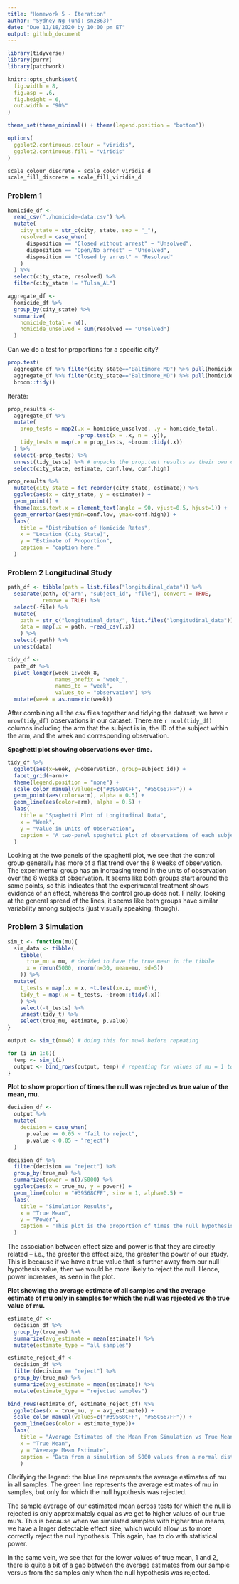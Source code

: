 ```yaml
---
title: "Homework 5 - Iteration"
author: "Sydney Ng (uni: sn2863)"
date: "Due 11/18/2020 by 10:00 pm ET"
output: github_document
---
```


```r
library(tidyverse)
library(purrr)
library(patchwork)

knitr::opts_chunk$set(
  fig.width = 8,
  fig.asp = .6,
  fig.height = 6,
  out.width = "90%"
)

theme_set(theme_minimal() + theme(legend.position = "bottom"))

options(
  ggplot2.continuous.colour = "viridis",
  ggplot2.continuous.fill = "viridis"
)

scale_colour_discrete = scale_color_viridis_d
scale_fill_discrete = scale_fill_viridis_d
```

### Problem 1

```r
homicide_df <-
  read_csv("./homicide-data.csv") %>%
  mutate(
    city_state = str_c(city, state, sep = "_"),
    resolved = case_when(
      disposition == "Closed without arrest" ~ "Unsolved",
      disposition == "Open/No arrest" ~ "Unsolved",
      disposition == "Closed by arrest" ~ "Resolved"
    )
  ) %>%
  select(city_state, resolved) %>%
  filter(city_state != "Tulsa_AL")

aggregate_df <-
  homicide_df %>%
  group_by(city_state) %>%
  summarize(
    homicide_total = n(),
    homicide_unsolved = sum(resolved == "Unsolved")
  )
```

Can we do a test for proportions for a specific city?
```r
prop.test(
  aggregate_df %>% filter(city_state=="Baltimore_MD") %>% pull(homicide_unsolved),
  aggregate_df %>% filter(city_state=="Baltimore_MD") %>% pull(homicide_total)) %>%
  broom::tidy()
```

Iterate:
```r
prop_results <-
  aggregate_df %>%
  mutate(
    prop_tests = map2(.x = homicide_unsolved, .y = homicide_total,
                      ~prop.test(x = .x, n = .y)),
    tidy_tests = map(.x = prop_tests, ~broom::tidy(.x))
  ) %>%
  select(-prop_tests) %>%
  unnest(tidy_tests) %>% # unpacks the prop.test results as their own columns
  select(city_state, estimate, conf.low, conf.high)

prop_results %>%
  mutate(city_state = fct_reorder(city_state, estimate)) %>%
  ggplot(aes(x = city_state, y = estimate)) +
  geom_point() +
  theme(axis.text.x = element_text(angle = 90, vjust=0.5, hjust=1)) +
  geom_errorbar(aes(ymin=conf.low, ymax=conf.high)) +
  labs(
    title = "Distribution of Homicide Rates",
    x = "Location (City_State)",
    y = "Estimate of Proportion",
    caption = "caption here."
  )
```

### Problem 2 Longitudinal Study
```r
path_df <- tibble(path = list.files("longitudinal_data")) %>%
  separate(path, c("arm", "subject_id", "file"), convert = TRUE,
           remove = TRUE) %>%
  select(-file) %>%
  mutate(
    path = str_c("longitudinal_data/", list.files("longitudinal_data")),
    data = map(.x = path, ~read_csv(.x))
    ) %>%
  select(-path) %>%
  unnest(data)

tidy_df <-
  path_df %>%
  pivot_longer(week_1:week_8, 
               names_prefix = "week_",
               names_to = "week", 
               values_to = "observation") %>%
  mutate(week = as.numeric(week))
```

After combining all the csv files together and tidying the dataset, we have `r nrow(tidy_df)` observations in our dataset. There are `r ncol(tidy_df)` columns including the arm that the subject is in, the ID of the subject within the arm, and the week and corresponding observation.

**Spaghetti plot showing observations over-time.**
```r
tidy_df %>%
  ggplot(aes(x=week, y=observation, group=subject_id)) +
  facet_grid(~arm)+
  theme(legend.position = "none") +
  scale_color_manual(values=c("#39568CFF", "#55C667FF")) +
  geom_point(aes(color=arm), alpha = 0.5) +
  geom_line(aes(color=arm), alpha = 0.5) +
  labs(
    title = "Spaghetti Plot of Longitudinal Data",
    x = "Week",
    y = "Value in Units of Observation",
    caption = "A two-panel spaghetti plot of observations of each subject from the control and experimental arms over time."
  )
```

Looking at the two panels of the spaghetti plot, we see that the control group generally has more of a flat trend over the 8 weeks of observation. The experimental group has an increasing trend in the units of observation over the 8 weeks of observation. It seems like both groups start around the same points, so this indicates that the experimental treatment shows evidence of an effect, whereas the control group does not. Finally, looking at the general spread of the lines, it seems like both groups have similar variability among subjects (just visually speaking, though).


### Problem 3 Simulation

```r
sim_t <- function(mu){
  sim_data <- tibble(
    tibble(
      true_mu = mu, # decided to have the true mean in the tibble
      x = rerun(5000, rnorm(n=30, mean=mu, sd=5))
    )) %>%
  mutate(
    t_tests = map(.x = x, ~t.test(x=.x, mu=0)),
    tidy_t = map(.x = t_tests, ~broom::tidy(.x))
    ) %>%
    select(-t_tests) %>%
    unnest(tidy_t) %>%
    select(true_mu, estimate, p.value)
}

output <- sim_t(mu=0) # doing this for mu=0 before repeating

for (i in 1:6){
  temp <- sim_t(i)
  output <- bind_rows(output, temp) # repeating for values of mu = 1 to 6
}
```

**Plot to show proportion of times the null was rejected vs true value of the mean, mu.**
```r
decision_df <-
  output %>%
  mutate(
    decision = case_when(
      p.value >= 0.05 ~ "fail to reject",
      p.value < 0.05 ~ "reject")
  )

decision_df %>%
  filter(decision == "reject") %>%
  group_by(true_mu) %>%
  summarize(power = n()/5000) %>%
  ggplot(aes(x = true_mu, y = power)) +
  geom_line(color = "#39568CFF", size = 1, alpha=0.5) +
  labs(
    title = "Simulation Results",
    x = "True Mean",
    y = "Power",
    caption = "This plot is the proportion of times the null hypothesis of mu = 0 was rejected (power) versus the true value of mu from the simulation."
  )
```

The association between effect size and power is that they are directly related -- i.e., the greater the effect size, the greater the power of our study. This is because if we have a true value that is further away from our null hypothesis value, then we would be more likely to reject the null. Hence, power increases, as seen in the plot.

**Plot showing the average estimate of all samples and the average estimate of mu only in samples for which the null was rejected vs the true value of mu.**
```r
estimate_df <-
  decision_df %>%
  group_by(true_mu) %>%
  summarize(avg_estimate = mean(estimate)) %>%
  mutate(estimate_type = "all samples")

estimate_reject_df <-
  decision_df %>%
  filter(decision == "reject") %>%
  group_by(true_mu) %>%
  summarize(avg_estimate = mean(estimate)) %>%
  mutate(estimate_type = "rejected samples") 

bind_rows(estimate_df, estimate_reject_df) %>%
  ggplot(aes(x = true_mu, y = avg_estimate)) +
  scale_color_manual(values=c("#39568CFF", "#55C667FF")) +
  geom_line(aes(color = estimate_type))+
  labs(
    title = "Average Estimates of the Mean From Simulation vs True Mean",
    x = "True Mean",
    y = "Average Mean Estimate",
    caption = "Data from a simulation of 5000 values from a normal distribution with n = 30, sd = 5, and true mu varying from 0 to 6."
    ) 
```

Clarifying the legend: the blue line represents the average estimates of mu in all samples. The green line represents the average estimates of mu in samples, but only for which the null hypothesis was rejected.

The sample average of our estimated mean across tests for which the null is rejected is only approximately equal as we get to higher values of our true mu's. This is because when we simulated samples with higher true means, we have a larger detectable effect size, which would allow us to more correctly reject the null hypothesis. This again, has to do with statistical power.

In the same vein, we see that for the lower values of true mean, 1 and 2, there is quite a bit of a gap between the average estimates from our sample versus from the samples only when the null hypothesis was rejected.
